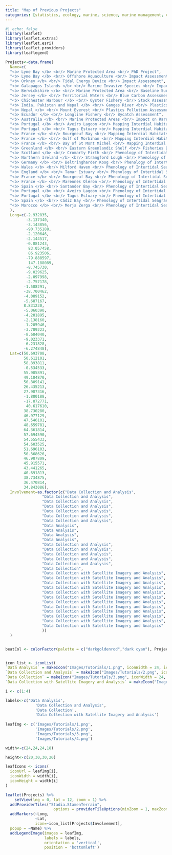 ```yaml
---
title: "Map of Previous Projects"
categories: [statistics, ecology, marine, science, marine management, consultancy] 
---
```


```r
#| echo: false
library(leaflet)
library(leaflet.extras)
library(leaflet.esri)
library(leaflet.providers)
library(leaflegend)

Projects<-data.frame(
  Name=c(
  "<b> Lyme Bay </b> <br/> Marine Protected Area <br/> PhD Project",
  "<b> Lyme Bay </b> <br/> Offshore Aquaculture <br/> Impact Assessment",
  "<b> Orkney </b> <br/> Tidal Energy Device <br/> Impact Assessment",
  "<b> Galapagos Islands </b> <br/> Marine Invasive Species <br/> Impact Assessment and Monitoring",
  "<b> Berwickshire </b> <br/> Marine Protected Area <br/> Baseline Survey",
  "<b> Jersey </b> <br/> Territorial Waters <br/> Blue Carbon Assessment",
  "<b> Chichester Harbour </b> <br/> Oyster Fishery <br/> Stock Assessment",
  "<b> India, Pakistan and Nepal </b> <br/> Ganges River <br/> Plastics Pollution Assessment",
  "<b> Nepal </b> <br/> Mount Everest <br/> Plastics Pollution Assessment",
  "<b> Ecuador </b> <br/> Longline Fishery <br/> Bycatch Assessment",
  "<b> Australia </b> <br/> Marine Protected Areas <br/> Impact on Rare Species",
  "<b> Portugal </b> <br/> Aveiro Lagoon <br/> Mapping Interdial Habitats",
  "<b> Portugal </b> <br/> Tagus Estuary <br/> Mapping Interdial Habitats",
  "<b> France </b> <br/> Bourgneuf Bay <br/> Mapping Interdial Habitats",
  "<b> France </b> <br/> Gulf of Morbihan <br/> Mapping Interdial Habitats",
  "<b> France </b> <br/> Bay of St Mont Michel <br/> Mapping Interdial Habitats",
  "<b> Greenland </b> <br/> Eastern Greenlandic Shelf <br/> Fisheries Bycatch Assessment",
  "<b> Scotland </b> <br/> Cromarty Firth <br/> Phenology of Intertidal Seagrass",
  "<b> Northern Ireland </b> <br/> Strangford Lough <br/> Phenology of Intertidal Seagrass",
  "<b> Germany </b> <br/> Beltringharder Koog <br/> Phenology of Intertidal Seagrass",
  "<b> Wales </b> <br/> Milford Haven <br/> Phenology of Intertidal Seagrass",
  "<b> England </b> <br/> Tamar Estuary <br/> Phenology of Intertidal Seagrass",
  "<b> France </b> <br/> Bourgneuf Bay <br/> Phenology of Intertidal Seagrass",
  "<b> France </b> <br/> Marennes Oléron <br/> Phenology of Intertidal Seagrass",
  "<b> Spain </b> <br/> Santander Bay <br/> Phenology of Intertidal Seagrass",
  "<b> Portugal </b> <br/> Aveiro Lagoon <br/> Phenology of Intertidal Seagrass",
  "<b> Portugal </b> <br/> Tagus Estuary <br/> Phenology of Intertidal Seagrass",
  "<b> Spain </b> <br/> Cádiz Bay <br/> Phenology of Intertidal Seagrass",
  "<b> Morocco </b> <br/> Merja Zerga <br/> Phenology of Intertidal Seagrass"
  ),
  Long=c(-2.932835,
         -3.137340,
         -3.143856,
         -90.735188,
         -2.120646,
         -2.144517,
         -0.881243,
          83.057458,
          86.923506,
         -79.888597,
          147.188089,
         -8.745730,
         -9.029625,
         -2.097998, 
         -2.757178,
        -1.508291,
        -38.700462,
        -4.089152,
        -5.687167,
        8.831230,
        -5.060390,
        -4.201895,
        -2.138160,
        -1.205946,
        -3.789223,
        -8.684040,
        -9.023371,
        -6.231828,
        -6.274848),
  Lat=c(50.693708,
        50.612101, 
        58.893811, 
        -0.534533,
        55.905891,
        49.184870,
        50.809141, 
        26.435213,
        27.987316,
        -1.880188,
        -17.872771,
         40.617610, 
        38.730280,
        46.977129, 
        47.546101,
        48.659781,
        64.361814,
        57.694590,
        54.555433,
        54.603525,
        51.696103,
        50.368626,
        46.987809,
        45.915571,
        43.441265,
        40.691813,
        38.734875,
        36.470814,
        34.843086),
  Involvement=as.factor(c("Data Collection and Analysis",
                "Data Collection and Analysis",
                "Data Collection and Analysis",
                "Data Collection and Analysis",
                "Data Collection and Analysis",
                "Data Collection and Analysis",
                "Data Collection and Analysis",
                "Data Analysis",
                "Data Analysis",
                "Data Analysis",
                "Data Analysis",
                "Data Collection and Analysis",
                "Data Collection and Analysis",
                "Data Collection and Analysis",
                "Data Collection and Analysis",
                "Data Collection and Analysis",
                "Data Collection",
                "Data Collection with Satellite Imagery and Analysis",
                "Data Collection with Satellite Imagery and Analysis",
                "Data Collection with Satellite Imagery and Analysis",
                "Data Collection with Satellite Imagery and Analysis",
                "Data Collection with Satellite Imagery and Analysis",
                "Data Collection with Satellite Imagery and Analysis",
                "Data Collection with Satellite Imagery and Analysis",
                "Data Collection with Satellite Imagery and Analysis",
                "Data Collection with Satellite Imagery and Analysis",
                "Data Collection with Satellite Imagery and Analysis",
                "Data Collection with Satellite Imagery and Analysis",
                "Data Collection with Satellite Imagery and Analysis"
                ))
  )


beatCol <- colorFactor(palette = c("darkgoldenrod","dark cyan"), Projects$Involvement)


icon_list <- iconList(
`Data Analysis` = makeIcon("Images/Tutorials/1.png", iconWidth = 24, iconHeight = 20),
`Data Collection and Analysis` = makeIcon("Images/Tutorials/2.png", iconWidth = 24, iconHeight = 30),
`Data Collection` = makeIcon("Images/Tutorials/3.png", iconWidth = 24, iconHeight = 30),
`Data Collection with Satellite Imagery and Analysis` = makeIcon("Images/Tutorials/4.png", iconWidth = 18, iconHeight = 20))

i <- c(1:4)

labels<-c('Data Analysis',
             'Data Collection and Analysis',
             'Data Collection',
             'Data Collection with Satellite Imagery and Analysis')
  
leafImg <- c('Images/Tutorials/1.png',
             'Images/Tutorials/2.png',
             'Images/Tutorials/3.png',
             'Images/Tutorials/4.png')

width<-c(24,24,24,18)

height<-c(20,30,30,20)

leafIcons <- icons(
  iconUrl = leafImg[i],
  iconWidth = width[i], 
  iconHeight = width[i]
)

leaflet(Projects) %>% 
    setView(lng = 0, lat = 12, zoom = 1) %>% 
  addProviderTiles("Stadia.StamenTerrain", 
                     options = providerTileOptions(minZoom = 1, maxZoom = 15))%>%
  addMarkers(~Long, 
             ~Lat,
             icon=~icon_list[Projects$Involvement], 
  popup = ~Name) %>%
  addLegendImage(images = leafImg,
                 labels = labels,
                 orientation = 'vertical',
                 position = 'bottomleft')



```
